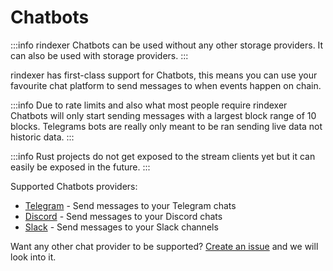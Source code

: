 # Chatbots

:::info
rindexer Chatbots can be used without any other storage providers. It can also be used with storage providers.
:::

rindexer has first-class support for Chatbots, this means you can use your favourite chat platform to
send messages to when events happen on chain.

:::info
Due to rate limits and also what most people require rindexer Chatbots will only start sending messages with a largest
block range of 10 blocks. Telegrams bots are really only meant to be ran sending live data not historic data.
:::

:::info
Rust projects do not get exposed to the stream clients yet but it can easily be exposed in the future.
:::

Supported Chatbots providers:

- [Telegram](/docs/start-building/chatbots/telegram) - Send messages to your Telegram chats
- [Discord](/docs/start-building/chatbots/discord) - Send messages to your Discord chats
- [Slack](/docs/start-building/chatbots/slack) - Send messages to your Slack channels

Want any other chat provider to be supported? [Create an issue](https://github.com/joshstevens19/rindexer/issues/new) and we will look into it.